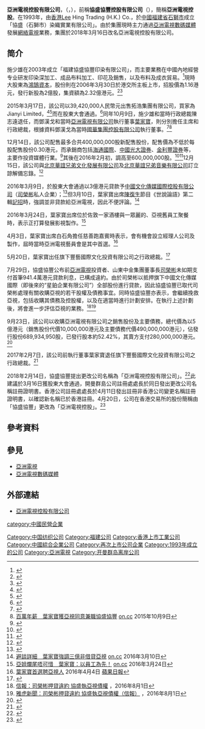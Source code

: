 {{Infobox company
| name = 亞洲電視控股有限公司
| name_en = Asia Television Holdings Limited
| logo = 
| logo_size = 
| logo_caption = 
| traded_as = {{hkex|0707}}
| type = [[上市公司|上市公司]]
| industry = 媒體及娛樂、地產、旅遊、布料及成衣貿易
| foundation = 1993年
| location = {{HK}}香港九龍尖沙咀東科學館道14號新文華中心A座9樓903室
| area_served = 
| key_people = 鄧俊-{杰}-（前聯席主席）<br>賴彩雲（聯席主席）<br>汪家駟（行政總裁）
| products = 
| services = 
| subsid = [[亞洲電視|亞洲電視]]<br/>[[亞洲電視數碼媒體|亞洲電視數碼媒體]]<br/>[[亞洲心動娛樂|亞洲心動娛樂]]
| owner = 
| ratio = 
| homepage ={{URL|www.atvgroup.com.hk}}
}}
'''亞洲電視控股有限公司'''，（{{lang-en|Asia Television Holdings Limited}}，{{hkex|0707}}），前稱'''協盛協豐控股有限公司'''（{{lang|en|Co-Prosperity Holdings Limited}}），簡稱'''亞洲電視控股'''。在1993年，由[[香港|香港]]Lee Hing Trading (H.K.) Co.，於[[中華人民共和國|中國]][[福建省|福建省]][[石獅市|石獅市]]成立「協盛（石獅市）染織實業有限公司」。由於集團現時主力通過[[亞洲電視數碼媒體|亞洲電視數碼媒體]]發展[[網絡電視|網絡電視]]業務，集團於2018年3月16日改名亞洲電視控股有限公司。

==简介==
施少雄在2003年成立「福建協盛協豐印染有限公司」，而主要業務在中國內地經營专业研发印染深加工、成品布料加工、印花及銷售，以及布料及成衣貿易。<ref>{{Cite web |url=http://www.co-prosperity.com/about/id/3.html |title=福建协盛协丰印染实业有限公司簡介 |accessdate=2016-03-27 |archive-date=2020-08-07 |archive-url=https://web.archive.org/web/20200807125940/http://www.co-prosperity.com/about/id/3.html |dead-url=no }}</ref>現時大股東為[[鴻鵠資本|鴻鵠資本]]，股份則在2006年3月30日於港交所主板上市，招股價為1.16港元，發行新股為2億股，集資額為2.32億港元。<ref>{{Cite web |url=http://www.hkexnews.hk/listedco/listconews/SEHK/2006/0321/LTN20060321005_C.htm |title=協盛協豐控股有限公司招股資料 |accessdate=2016-03-27 |archive-date=2016-10-14 |archive-url=https://web.archive.org/web/20161014012951/http://www.hkexnews.hk/listedco/listconews/SEHK/2006/0321/LTN20060321005_C.htm |dead-url=no }}</ref><ref>{{Cite web |url=http://www.hkexnews.hk/listedco/listconews/SEHK/2006/0321/LTN20060321035_C.pdf |title=協盛協豐控股有限公司招股通告 |accessdate=2016-03-27 |archive-date=2019-10-22 |archive-url=https://web.archive.org/web/20191022233125/https://www1.hkexnews.hk/listedco/listconews/sehk/2006/0321/ltn20060321035_c.pdf |dead-url=no }}</ref>

2015年3月17日，該公司以39,420,000人民幣元出售拓浩集團有限公司，買家為Jianyi Limited，<ref>{{Cite web |url=http://www.hkexnews.hk/listedco/listconews/SEHK/2015/0317/LTN20150317961_C.pdf |title=(I) 主要交易 建議出售附屬公司 及 (II) 可能主要交易 有關於完成建議出售事項後提供財務資助通告 |accessdate=2016-03-27 |archive-date=2019-10-25 |archive-url=https://web.archive.org/web/20191025053054/https://www1.hkexnews.hk/listedco/listconews/sehk/2015/0317/ltn20150317961_c.pdf |dead-url=no }}</ref><ref>{{Cite web |url=http://www.hkexnews.hk/listedco/listconews/SEHK/2015/0629/LTN20150629599_C.pdf |title=(I)主要交易 建議出售附屬公司； (II)可能主要交易 有關於完成建議出售事項後 提供財務資助 及 (III)股東特別大會通告通函 |accessdate=2016-03-27 |archive-date=2019-10-29 |archive-url=https://web.archive.org/web/20191029091532/https://www1.hkexnews.hk/listedco/listconews/sehk/2015/0629/ltn20150629599_c.pdf |dead-url=no }}</ref>而在股東大會通過。<ref>{{Cite web |url=http://www.hkexnews.hk/listedco/listconews/SEHK/2015/0717/LTN20150717546_C.pdf |title=二零一五年七月十七日舉行之股東特別大會 之 點票結果通告 |accessdate=2016-03-27 |archive-date=2016-10-14 |archive-url=https://web.archive.org/web/20161014012932/http://www.hkexnews.hk/listedco/listconews/SEHK/2015/0717/LTN20150717546_C.pdf |dead-url=no }}</ref>同年10月9日，施少雄和當時行政總裁陳志遠退任，而鄧漢戈和當時[[亞洲電視有限公司|亞洲電視有限公司]]執行董事[[葉家寶|葉家寶]]，則分別擔任主席和行政總裁，根據資料鄧漢戈為當時[[國華集團控股有限公司|國華集團控股有限公司]]執行董事。<ref>{{Cite web |url=http://www.hkexnews.hk/listedco/listconews/SEHK/2015/1009/LTN20151009900_C.pdf |title=董事、主席 及 行政總裁變動 及 委員會成員變動通告 |accessdate=2016-03-27 |archive-date=2019-10-31 |archive-url=https://web.archive.org/web/20191031225416/https://www1.hkexnews.hk/listedco/listconews/sehk/2015/1009/ltn20151009900_c.pdf |dead-url=no }}</ref><ref>[http://hk.on.cc/hk/bkn/cnt/entertainment/20151010/bkn-20151010225022006-1010_00862_001.html 百萬年薪　葉家寶獲亞視同意兼職協盛協豐] {{Wayback|url=http://hk.on.cc/hk/bkn/cnt/entertainment/20151010/bkn-20151010225022006-1010_00862_001.html |date=20191021022403 }}[[on.cc|on.cc]] 2015年10月9日</ref>

12月14日，該公司配售最多合共400,000,000股新配售股份，配售價為不低於每股配售股份0.30港元，而承銷商包括[[海通國際|海通國際]]、[[中國光大證券|中國光大證券]]、[[金利豐證券|金利豐證券]]等，主要作投資媒體行業。<ref>{{Cite web |url=http://www.hkexnews.hk/listedco/listconews/SEHK/2015/1214/LTN20151214046_C.pdf |title=(1)根據特別授權配售新股份 (2)根據特別授權配售可換股債券 (3)根據特別授權認購新股份之關連交易 (4)提供貸款之主要交易 (5)訂立節目合作協議之主要交易 (6)增加本公司法定股本 及 (7)恢復買賣通告 |accessdate=2016-03-27 |archive-date=2016-10-14 |archive-url=https://web.archive.org/web/20161014012944/http://www.hkexnews.hk/listedco/listconews/SEHK/2015/1214/LTN20151214046_C.pdf |dead-url=no }}</ref>其後在2016年2月初，調高至600,000,000股。<ref>{{Cite web |url=http://www.hkexnews.hk/listedco/listconews/SEHK/2016/0201/LTN201602012153_C.pdf |title=有關 (1) 根據特別授權配售新股份 (2) 根據特別授權配售可換股債券 及 (3) 涉及根據特別授權認購新股份之關連交易 之第二份補充協議通告 |accessdate=2016-03-27 |archive-date=2016-10-14 |archive-url=https://web.archive.org/web/20161014012741/http://www.hkexnews.hk/listedco/listconews/SEHK/2016/0201/LTN201602012153_C.pdf |dead-url=no }}</ref><ref>{{Cite web |url=http://www.hkexnews.hk/listedco/listconews/SEHK/2016/0222/LTN20160222048_C.pdf |title=(1)根據特別授權配售新股份； (2)根據特別授權配售可換股債券； (3)有關根據特別授權認購新股份之關連交易； (4)有關提供貸款之主要交易； (5)有關訂立節目合作協議之主要交易； (6)增加本公司法定股本； (7)建議重選董事； 及 (8)股東特別大會通告 通函 |accessdate=2016-03-27 |archive-date=2019-10-30 |archive-url=https://web.archive.org/web/20191030053724/https://www1.hkexnews.hk/listedco/listconews/sehk/2016/0222/ltn20160222048_c.pdf |dead-url=no }}</ref>12月15日，該公司與[[北京華誼兄弟文化發展有限公司|北京華誼兄弟文化發展有限公司]]及[[北京華誼兄弟音樂有限公司|北京華誼兄弟音樂有限公司]]訂立諒解備忘錄。<ref>{{Cite web |url=http://www.hkexnews.hk/listedco/listconews/SEHK/2015/1215/LTN20151215787_C.pdf |title=自願公佈 與北京華誼兄弟文化發展有限公司 及 北京華誼兄弟音樂有限公司 訂立諒解備忘錄 |accessdate=2016-03-27 |archive-date=2019-11-01 |archive-url=https://web.archive.org/web/20191101140343/https://www1.hkexnews.hk/listedco/listconews/sehk/2015/1215/ltn20151215787_c.pdf |dead-url=no }}</ref>

2016年3月9日，於股東大會通過以3億港元貸款予[[中國文化傳媒國際控股有限公司|中國文化傳媒國際控股有限公司]]（[[司榮彬|司榮彬]]私人企業）；<ref>{{Cite web |url=http://www.hkexnews.hk/listedco/listconews/SEHK/2016/0309/LTN20160309642_C.pdf |title=二零一六年三月九日舉行之股東特別大會之 點票結果通告 |accessdate=2016-03-27 |archive-date=2019-10-31 |archive-url=https://web.archive.org/web/20191031065607/https://www1.hkexnews.hk/listedco/listconews/sehk/2016/0309/ltn20160309642_c.pdf |dead-url=no }}</ref>但3月10日，葉家寶出席[[陳復生|陳復生]]節目《世說論語》第二輯[[記招|記招]]時，強調並非貸款給亞洲電視，因此不便評論。<ref>[http://hk.on.cc/hk/bkn/cnt/entertainment/20160310/bkn-20160310185937351-0310_00862_001.html?eventsection=hk_entertainment&eventid=4028828d4d9a0d6f014dd758f27a1324 避談詳細　葉家寶強調三億非借貸亞視] {{Wayback|url=http://hk.on.cc/hk/bkn/cnt/entertainment/20160310/bkn-20160310185937351-0310_00862_001.html?eventsection=hk_entertainment&eventid=4028828d4d9a0d6f014dd758f27a1324 |date=20180803194022 }}[[on.cc|on.cc]] 2016年3月10日</ref>

2016年3月24日，葉家寶出席位於佐敦一家酒樓與一眾麗的、亞視舊員工聚餐時，表示正打算發展影視製作。<ref>[http://hk.on.cc/hk/bkn/cnt/entertainment/20160324/bkn-20160324000558562-0324_00862_001.html?eventsection=hk_entertainment&eventid=4028828d4d9a0d6f014dd758f27a1324 亞姐爛尾唔可惜　葉家寶：以員工為先！] {{Wayback|url=http://hk.on.cc/hk/bkn/cnt/entertainment/20160324/bkn-20160324000558562-0324_00862_001.html?eventsection=hk_entertainment&eventid=4028828d4d9a0d6f014dd758f27a1324 |date=20191021123735 }}[[on.cc|on.cc]] 2016年3月24日</ref>

4月3日，葉家寶出席白石角擔任慈善跑嘉賓時表示，會有機會設立經理人公司及製作，屆時當時亞洲電視藝員會是其中首選。<ref>[http://hk.apple.nextmedia.com/entertainment/art/20160404/19556592 葉家寶首選聘亞視人] {{Wayback|url=http://hk.apple.nextmedia.com/entertainment/art/20160404/19556592 |date=20170216201043 }}2016年4月4日 [[蘋果日報|蘋果日報]]</ref>

5月20日，葉家寶出任旗下豐藝國際文化投資有限公司之行政總裁。<ref>{{cite web|title=(1) 委任執行董事、行政總裁及聯席主席 (2) 行政總裁調任 及 (3) 公司秘書、財務總監及授權代表變更|url=http://www.hkexnews.hk/listedco/listconews/SEHK/2016/0520/LTN20160520780_C.pdf|publisher=協盛協豐控股有限公司|date=2016-05-20|accessdate=2016-06-07|archive-date=2019-11-06|archive-url=https://web.archive.org/web/20191106053206/https://www1.hkexnews.hk/listedco/listconews/sehk/2016/0520/ltn20160520780_c.pdf|dead-url=no}}</ref>

7月29日，協盛協豐公布前[[亞洲電視|亞洲電視]]投資者、山東中金集團董事長[[司榮彬|司榮彬]]未如期支付首筆941.4萬港元貸款利息，已構成違約。由於司榮彬以抵押旗下中國文化傳媒國際（即後來的“星鉑企業有限公司”）全部股份進行貸款，因此協盛協豐已取代司榮彬處理有關收購亞視的若干股權及債務事宜。同時協盛協豐亦表示，會繼續挽救亞視，包括收購其債務及控股權，以及在適當時進行計劃安排。在執行上述計劃後，將會進一步評估亞視的業務。<ref>[http://www1.hkej.com/dailynews/finnews/article/1356123/%E5%8F%B8%E6%A6%AE%E5%BD%AC%E6%8A%BC%E8%B2%B8%E9%81%95%E7%B4%84++%E5%8D%94%E7%9B%9B%E5%9F%B7%E4%BA%9E%E8%A6%96%E5%82%B5%E6%AC%8A 信報：司榮彬押貸違約 協盛執亞視債權] {{Wayback|url=http://www1.hkej.com/dailynews/finnews/article/1356123/%E5%8F%B8%E6%A6%AE%E5%BD%AC%E6%8A%BC%E8%B2%B8%E9%81%95%E7%B4%84++%E5%8D%94%E7%9B%9B%E5%9F%B7%E4%BA%9E%E8%A6%96%E5%82%B5%E6%AC%8A |date=20160831235729 }}，2016年8月1日</ref><ref>[https://hk.news.yahoo.com/%E5%8F%B8%E6%A6%AE%E5%BD%AC%E6%8A%BC%E8%B2%B8%E9%81%95%E7%B4%84-%E5%8D%94%E7%9B%9B%E5%9F%B7%E4%BA%9E%E8%A6%96%E5%82%B5%E6%AC%8A-195800373.html 雅虎新聞：司榮彬押貸違約 協盛執亞視債權（信報）] {{Webarchive|url=https://archive.is/20160801151153/https://hk.news.yahoo.com/%E5%8F%B8%E6%A6%AE%E5%BD%AC%E6%8A%BC%E8%B2%B8%E9%81%95%E7%B4%84-%E5%8D%94%E7%9B%9B%E5%9F%B7%E4%BA%9E%E8%A6%96%E5%82%B5%E6%AC%8A-195800373.html |date=2016-08-01 }}，2016年8月1日</ref>

9月23日，該公司以收購亞洲電視有限公司之銷售股份及主要債務，總代價為以5億港元（銷售股份代價10,000,000港元及主要債務代價490,000,000港元），佔發行股份689,934,950股，已發行股本約52.42%，其賣方支付280,000,000港元。<ref>{{Cite web |url=http://www.hkexnews.hk/listedco/listconews/sehk/2016/0923/LTN20160923759_C.pdf |title=協盛協豐控股有限公司 主要交易 有關收購亞洲電視有限公司之銷售股份及主要債務 通告 |accessdate=2016-09-23 |archive-date=2020-09-29 |archive-url=https://web.archive.org/web/20200929043839/https://www1.hkexnews.hk/listedco/listconews/sehk/2016/0923/ltn20160923759_c.pdf |dead-url=no }}</ref>

2017年2月7日，該公司前執行董事葉家寶退任旗下豐藝國際文化投資有限公司之行政總裁。<ref>{{Cite web |url=http://www.hkexnews.hk/listedco/listconews/SEHK/2017/0207/LTN20170207438_C.pdf |title=(1) 執行董事辭任 及(2) 附屬公司之行政總裁變更公告 |accessdate=2017-04-02 |archive-date=2019-11-22 |archive-url=https://web.archive.org/web/20191122121321/https://www1.hkexnews.hk/listedco/listconews/sehk/2017/0207/ltn20170207438_c.pdf |dead-url=no }}</ref>

2018年2月14日，協盛協豐提出更改公司名稱為「亞洲電視控股有限公司」。<ref>{{cite web|title=建議變更公司名稱|url=http://www.hkexnews.hk/listedco/listconews/SEHK/2018/0214/LTN20180214463_C.pdf|publisher=協盛協豐控股有限公司|accessdate=2018-04-21|date=2018-02-14|archive-date=2018-04-21|archive-url=https://web.archive.org/web/20180421164937/http://www.hkexnews.hk/listedco/listconews/SEHK/2018/0214/LTN20180214463_C.pdf|dead-url=no}}</ref>此建議於3月16日獲股東大會通過，開曼群島公司註冊處處長於同日發出更改公司名稱註冊證明書。香港公司註冊處處長於4月11日發出註冊非香港公司變更名稱註冊證明書，以確認新名稱已於香港註冊。4月20日，公司在香港交易所的股份簡稱由「協盛協豐」更改為「亞洲電視控股」。<ref>{{cite web|title=更改公司名稱 、 股份簡稱 、 公司標誌及公司網站|url=http://www.hkexnews.hk/listedco/listconews/SEHK/2018/0417/LTN20180417248_C.pdf|publisher=亞洲電視控股有限公司|accessdate=2018-04-21|date=2018-04-17|archive-date=2018-06-20|archive-url=https://web.archive.org/web/20180620042633/http://www.hkexnews.hk/listedco/listconews/SEHK/2018/0417/LTN20180417248_C.pdf|dead-url=no}}</ref>

==參考資料==
{{reflist|2}}

== 參見 ==
*[[亞洲電視|亞洲電視]]
*[[亞洲電視數碼媒體|亞洲電視數碼媒體]]

==外部連結==
*[http://www.atvgroup.com.hk 亞洲電視控股有限公司] {{Wayback|url=http://www.atvgroup.com.hk/ |date=20220419041016 }}

[[Category:中国纺织公司|Category:中国纺织公司]]
[[Category:福建公司|Category:福建公司]]
[[Category:香港上市工業公司|Category:香港上市工業公司]]
[[category:中國民營企業|category:中國民營企業]]
[[Category:中國綜合企業公司|Category:中國綜合企業公司]]
[[Category:再次上市公司企業|Category:再次上市公司企業]]
[[Category:1993年成立的公司|Category:1993年成立的公司]]
[[Category:亞洲電視|Category:亞洲電視]]
[[Category:开曼群岛离岸公司|Category:开曼群岛离岸公司]]